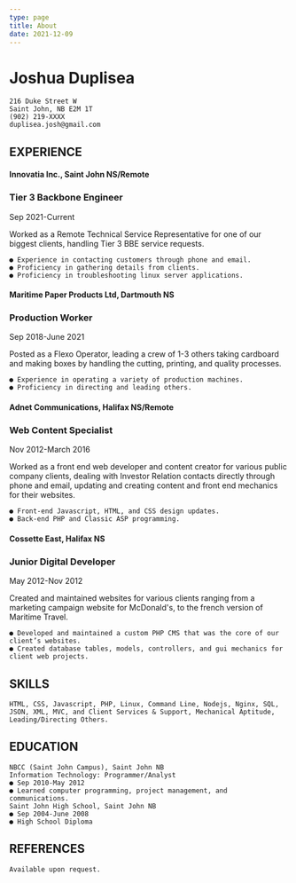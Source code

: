 ```yaml
---
type: page
title: About
date: 2021-12-09
---
```


# Joshua Duplisea

```
216 Duke Street W
Saint John, NB E2M 1T
(902) 219-XXXX
duplisea.josh@gmail.com
```
## EXPERIENCE

#### Innovatia Inc., Saint John NS/Remote

### Tier 3 Backbone Engineer

Sep 2021-Current

Worked as a Remote Technical Service Representative for one of our biggest clients, handling Tier 3 BBE service requests.

```
● Experience in contacting customers through phone and email.
● Proficiency in gathering details from clients.
● Proficiency in troubleshooting linux server applications.
```
#### Maritime Paper Products Ltd, Dartmouth NS

### Production Worker

Sep 2018-June 2021

Posted as a Flexo Operator, leading a crew of 1-3 others taking cardboard and making boxes by handling the cutting, printing, and quality processes.

```
● Experience in operating a variety of production machines.
● Proficiency in directing and leading others.
```
#### Adnet Communications, Halifax NS/Remote

### Web Content Specialist

Nov 2012-March 2016

Worked as a front end web developer and content creator for various public company clients, dealing with Investor Relation contacts directly through phone and email, updating and creating content and front end mechanics for their websites.

```
● Front-end Javascript, HTML, and CSS design updates.
● Back-end PHP and Classic ASP programming.
```
#### Cossette East, Halifax NS

### Junior Digital Developer

May 2012-Nov 2012

Created and maintained websites for various clients ranging from a marketing campaign website for McDonald's, to the french version of Maritime Travel.

```
● Developed and maintained a custom PHP CMS that was the core of our client’s websites.
● Created database tables, models, controllers, and gui mechanics for client web projects.
```
## SKILLS

```
HTML, CSS, Javascript, PHP, Linux, Command Line, Nodejs, Nginx, SQL, JSON, XML, MVC, and Client Services & Support, Mechanical Aptitude, Leading/Directing Others.
```
## EDUCATION

```
NBCC (Saint John Campus), Saint John NB
Information Technology: Programmer/Analyst
● Sep 2010-May 2012
● Learned computer programming, project management, and communications.
Saint John High School, Saint John NB
● Sep 2004-June 2008
● High School Diploma

```
## REFERENCES

```
Available upon request.
```
